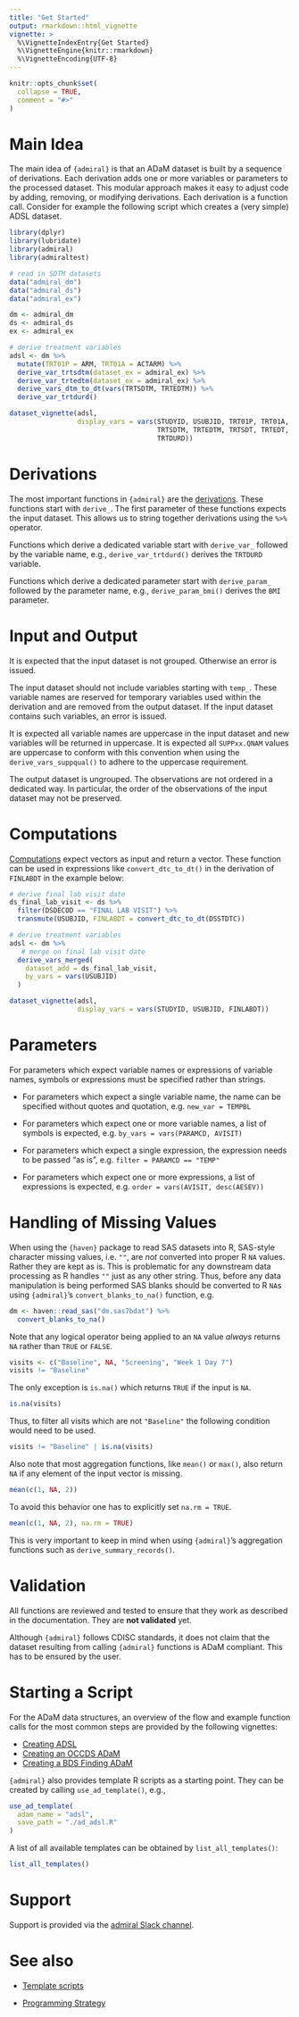 ```yaml
---
title: "Get Started"
output: rmarkdown::html_vignette
vignette: >
  %\VignetteIndexEntry{Get Started}
  %\VignetteEngine{knitr::rmarkdown}
  %\VignetteEncoding{UTF-8}
---
```


```r
knitr::opts_chunk$set(
  collapse = TRUE,
  comment = "#>"
)
```

# Main Idea

The main idea of `{admiral}` is that an ADaM dataset is built by a sequence of
derivations. Each derivation adds one or more variables or parameters to the
processed dataset. This modular approach makes it easy to adjust code by adding,
removing, or modifying derivations. Each derivation is a function call. Consider
for example the following script which creates a (very simple) ADSL dataset.

```r
library(dplyr)
library(lubridate)
library(admiral)
library(admiraltest)

# read in SDTM datasets
data("admiral_dm")
data("admiral_ds")
data("admiral_ex")

dm <- admiral_dm
ds <- admiral_ds
ex <- admiral_ex
```

```r
# derive treatment variables
adsl <- dm %>%
  mutate(TRT01P = ARM, TRT01A = ACTARM) %>%
  derive_var_trtsdtm(dataset_ex = admiral_ex) %>%
  derive_var_trtedtm(dataset_ex = admiral_ex) %>%
  derive_vars_dtm_to_dt(vars(TRTSDTM, TRTEDTM)) %>%
  derive_var_trtdurd()
```

```r
dataset_vignette(adsl, 
                 display_vars = vars(STUDYID, USUBJID, TRT01P, TRT01A,
                                     TRTSDTM, TRTEDTM, TRTSDT, TRTEDT,
                                     TRTDURD))
```

# Derivations

The most important functions in `{admiral}` are the
[derivations](../reference/index.html#section-derivations). These functions
start with `derive_`. The first parameter of these functions expects the
input dataset. This allows us to string together derivations using the `%>%`
operator.

Functions which derive a dedicated variable start with `derive_var_` followed by
the variable name, e.g., `derive_var_trtdurd()` derives the `TRTDURD` variable.

Functions which derive a dedicated parameter start with `derive_param_` followed by
the parameter name, e.g., `derive_param_bmi()` derives the `BMI` parameter.

# Input and Output

It is expected that the input dataset is not grouped. Otherwise an error is
issued.

The input dataset should not include variables starting with `temp_`. These
variable names are reserved for temporary variables used within the derivation
and are removed from the output dataset. If the input dataset contains such
variables, an error is issued.

It is expected all variable names are uppercase in the input dataset and new
variables will be returned in uppercase. It is expected all `SUPPxx.QNAM` 
values are uppercase to conform with this convention when using the 
`derive_vars_suppqual()` to adhere to the uppercase requirement.

The output dataset is ungrouped. The observations are not ordered in a dedicated
way. In particular, the order of the observations of the input dataset may not
be preserved.

# Computations

[Computations](../reference/index.html#section-computations) expect vectors as
input and return a vector. These function can be used in expressions like
`convert_dtc_to_dt()` in the derivation of `FINLABDT` in the
example below:

```r
# derive final lab visit date
ds_final_lab_visit <- ds %>% 
  filter(DSDECOD == "FINAL LAB VISIT") %>% 
  transmute(USUBJID, FINLABDT = convert_dtc_to_dt(DSSTDTC))

# derive treatment variables  
adsl <- dm %>%
   # merge on final lab visit date
  derive_vars_merged(
    dataset_add = ds_final_lab_visit,
    by_vars = vars(USUBJID)
  )
```

```r
dataset_vignette(adsl, 
                 display_vars = vars(STUDYID, USUBJID, FINLABDT))
```

# Parameters

For parameters which expect variable names or expressions of variable names, 
symbols or expressions must be specified rather than strings.

- For parameters which expect a single variable name, the name can be specified
without quotes and quotation, e.g. `new_var = TEMPBL`

- For parameters which expect one or more variable names, a list of symbols is
expected, e.g. `by_vars = vars(PARAMCD, AVISIT)` 

- For parameters which expect a single expression, the expression needs to be
passed "as is", e.g. `filter = PARAMCD == "TEMP"`

- For parameters which expect one or more expressions, a list of expressions is
expected, e.g. `order = vars(AVISIT, desc(AESEV))`

# Handling of Missing Values

When using the `{haven}` package to read SAS datasets into R, SAS-style character missing values, i.e. `""`, are *not* converted into proper R `NA` values. Rather they are kept as is. This is problematic for any downstream data processing as R handles `""` just as any other string. Thus, before any data manipulation is being performed SAS blanks should be converted to R `NA`s using `{admiral}`'s `convert_blanks_to_na()` function, e.g.

```r
dm <- haven::read_sas("dm.sas7bdat") %>% 
  convert_blanks_to_na()
```

Note that any logical operator being applied to an `NA` value *always* returns `NA` rather than `TRUE` or `FALSE`.

```r
visits <- c("Baseline", NA, "Screening", "Week 1 Day 7")
visits != "Baseline"
```

The only exception is `is.na()` which returns `TRUE` if the input is `NA`.

```r
is.na(visits)
```

Thus, to filter all visits which are not `"Baseline"` the following condition would need to be used.

```r
visits != "Baseline" | is.na(visits)
```

Also note that most aggregation functions, like `mean()` or `max()`, also return `NA` if any element of the input vector is missing.

```r
mean(c(1, NA, 2))
```

To avoid this behavior one has to explicitly set `na.rm = TRUE`.

```r
mean(c(1, NA, 2), na.rm = TRUE)
```

This is very important to keep in mind when using `{admiral}`'s aggregation functions such as `derive_summary_records()`.

# Validation

All functions are reviewed and tested to ensure that they work as described in
the documentation. They are **not validated** yet.

Although `{admiral}` follows CDISC standards, it does not claim that the dataset
resulting from calling `{admiral}` functions is ADaM compliant. This has to be
ensured by the user.

# Starting a Script

For the ADaM data structures, an overview of the flow and example function calls
for the most common steps are provided by the following vignettes:

- [Creating ADSL](adsl.html)
- [Creating an OCCDS ADaM](occds.html)
- [Creating a BDS Finding ADaM](bds_finding.html)

`{admiral}` also provides template R scripts as a starting point. They can be
created by calling `use_ad_template()`, e.g.,

```r
use_ad_template(
  adam_name = "adsl",
  save_path = "./ad_adsl.R"
)
```

A list of all available templates can be obtained by `list_all_templates()`:

```r
list_all_templates()
```

# Support

Support is provided via the [admiral Slack
channel](https://app.slack.com/client/T028PB489D3/C02M8KN8269).

# See also

- [Template scripts](https://github.com/pharmaverse/admiral/tree/main/inst/templates)

- [Programming Strategy](programming_strategy.html)
